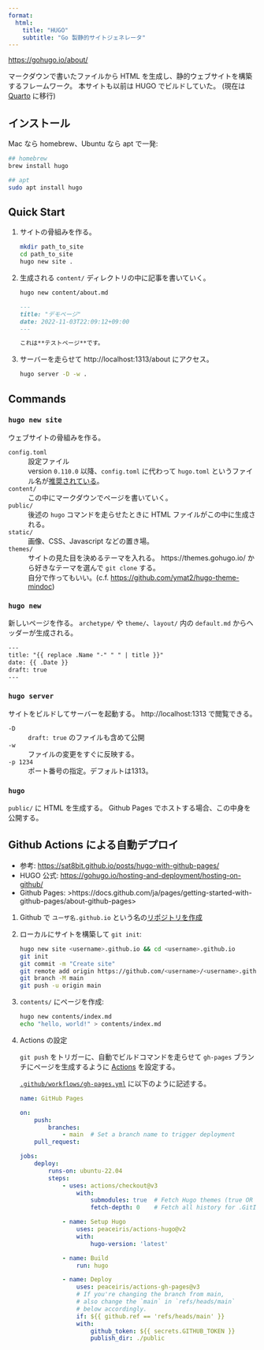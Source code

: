 ```yaml
---
format:
  html:
    title: "HUGO"
    subtitle: "Go 製静的サイトジェネレータ"
---
```


<https://gohugo.io/about/>

マークダウンで書いたファイルから HTML を生成し、静的ウェブサイトを構築するフレームワーク。
本サイトも以前は HUGO でビルドしていた。
(現在は [Quarto](./quarto.qmd) に移行)


## インストール

Mac なら homebrew、Ubuntu なら apt で一発:

```sh
## homebrew
brew install hugo

## apt
sudo apt install hugo
```


## Quick Start

1. サイトの骨組みを作る。

	```sh
	mkdir path_to_site
	cd path_to_site
	hugo new site .
	```

1. 生成される `content/` ディレクトリの中に記事を書いていく。

	```sh
	hugo new content/about.md
	```

	```.md
	---
	title: "デモページ"
	date: 2022-11-03T22:09:12+09:00
	---

	これは**テストページ**です。
	```

2. サーバーを走らせて http://localhost:1313/about にアクセス。

	```sh
	hugo server -D -w .
	```


## Commands

### `hugo new site`

ウェブサイトの骨組みを作る。

`config.toml`
:	設定ファイル
:	version `0.110.0` 以降、`config.toml` に代わって
  `hugo.toml` というファイル名が[推奨されている](https://gohugo.io/getting-started/configuration/#hugotoml-vs-configtoml)。

`content/`
:	この中にマークダウンでページを書いていく。

`public/`
:	後述の `hugo` コマンドを走らせたときに HTML ファイルがこの中に生成される。

`static/`
:	画像、CSS、Javascript などの置き場。

`themes/`
:	サイトの見た目を決めるテーマを入れる。
	https://themes.gohugo.io/ から好きなテーマを選んで `git clone` する。
:	自分で作ってもいい。(c.f. <https://github.com/ymat2/hugo-theme-mindoc>)

### `hugo new`

新しいページを作る。
`archetype/` や `theme/`、`layout/` 内の `default.md` からヘッダーが生成される。

```txt
---
title: "{{ replace .Name "-" " " | title }}"
date: {{ .Date }}
draft: true
---
```

### `hugo server`

サイトをビルドしてサーバーを起動する。
http://localhost:1313 で閲覧できる。

`-D`
:	`draft: true` のファイルも含めて公開

`-w`
:	ファイルの変更をすぐに反映する。

`-p 1234`
:	ポート番号の指定。デフォルトは1313。


### `hugo`

`public/` に HTML を生成する。
Github Pages でホストする場合、この中身を公開する。


## Github Actions による自動デプロイ

- 参考: <https://sat8bit.github.io/posts/hugo-with-github-pages/>
- HUGO 公式: <https://gohugo.io/hosting-and-deployment/hosting-on-github/>
- Github Pages: >https://docs.github.com/ja/pages/getting-started-with-github-pages/about-github-pages>

1. Github で `ユーザ名.github.io` という名の[リポジトリを作成](/cli/git.qmd)

2. ローカルにサイトを構築して `git init`:

	```sh
	hugo new site <username>.github.io && cd <username>.github.io
	git init
	git commit -m "Create site"
	git remote add origin https://github.com/<username>/<username>.github.io.git
	git branch -M main
	git push -u origin main
	```

3. `contents/` にページを作成:

	```sh
	hugo new contents/index.md
	echo "hello, world!" > contents/index.md
	```

4. Actions の設定

	`git push` をトリガーに、自動でビルドコマンドを走らせて
	`gh-pages` ブランチにページを生成するように
	[Actions](https://github.co.jp/features/actions) を設定する。

	[`.github/workflows/gh-pages.yml`](https://github.com/ymat2/ymat2.github.io/blob/main/.github/workflows/gh-pages.yml)
	に以下のように記述する。

	```.yaml
	name: GitHub Pages

	on:
		push:
			branches:
				- main  # Set a branch name to trigger deployment
		pull_request:

	jobs:
		deploy:
			runs-on: ubuntu-22.04
			steps:
				- uses: actions/checkout@v3
					with:
						submodules: true  # Fetch Hugo themes (true OR recursive)
						fetch-depth: 0    # Fetch all history for .GitInfo and .Lastmod

				- name: Setup Hugo
					uses: peaceiris/actions-hugo@v2
					with:
						hugo-version: 'latest'

				- name: Build
					run: hugo

				- name: Deploy
					uses: peaceiris/actions-gh-pages@v3
					# If you're changing the branch from main,
					# also change the `main` in `refs/heads/main`
					# below accordingly.
					if: ${{ github.ref == 'refs/heads/main' }}
					with:
						github_token: ${{ secrets.GITHUB_TOKEN }}
						publish_dir: ./public
	```
